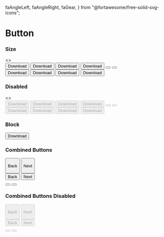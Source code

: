   faAngleLeft,
  faAngleRight,
  faGear,
} from "@fortawesome/free-solid-svg-icons";

<Meta title="Button" component={Button} />

# Button

### Size

<Preview>
  <Story name="Size">
    <>
      <div style={{ display: "flex", gap: "40px", marginBottom: "10px" }}>
        <Button>Download</Button>
        <Button variants="style2">Download</Button>
        <Button variants="style3">Download</Button>
        <Button variants="style4">Download</Button>
        <Button>
          <FontAwesomeIcon size="lg" icon={faGear} />
        </Button>
        <Button variants="style4">
          <FontAwesomeIcon size="lg" icon={faGear} />
        </Button>
      </div>
      <div style={{ display: "flex", gap: "40px", marginBottom: "10px" }}>
        <Button size="lg">Download</Button>
        <Button size="lg" variants="style2">
          Download
        </Button>
        <Button size="lg" variants="style3">
          Download
        </Button>
        <Button size="lg" variants="style4">
          Download
        </Button>
      </div>
    </>
  </Story>
</Preview>

### Disabled

<Preview>
  <Story name="Disabled">
    <>
      <div style={{ display: "flex", gap: "40px", marginBottom: "10px" }}>
        <Button disabled>Download</Button>
        <Button disabled variants="style2">
          Download
        </Button>
        <Button disabled variants="style3">
          Download
        </Button>
        <Button disabled variants="style4">
          Download
        </Button>
        <Button disabled>
          <FontAwesomeIcon size="lg" icon={faGear} />
        </Button>
        <Button disabled variants="style4">
          <FontAwesomeIcon size="lg" icon={faGear} />
        </Button>
      </div>
      <div style={{ display: "flex", gap: "40px", marginBottom: "10px" }}>
        <Button disabled size="lg">
          Download
        </Button>
        <Button disabled size="lg" variants="style2">
          Download
        </Button>
        <Button disabled size="lg" variants="style3">
          Download
        </Button>
        <Button disabled size="lg" variants="style4">
          Download
        </Button>
      </div>
    </>
  </Story>
</Preview>

### Block

<Preview>
  <Story name="Block">
    <Button block>Download</Button>
  </Story>
</Preview>

### Combined Buttons

<Preview>
  <Story name="Combined Buttons">
    <div
      style={{
        display: "flex",
        gap: "40px",
        marginBottom: "10px",
      }}
    >
      <div style={{ display: "flex", alignItems: "center" }}>
        <Button combined="left">
          <FontAwesomeIcon size="lg" icon={faAngleLeft} />
          <p style={{ marginLeft: "14px", display: "inline-block" }}>Back</p>
        </Button>
        <Button combined="right" variants="style4">
          <p style={{ marginRight: "14px", display: "inline-block" }}>Next</p>
          <FontAwesomeIcon size="lg" icon={faAngleRight} />
        </Button>
      </div>
      <div>
        <Button combined="left">Back</Button>
        <Button combined="right" variants="style4">
          Next
        </Button>
      </div>
      <div style={{ display: "flex", alignItems: "center" }}>
        <Button combined="left">
          <FontAwesomeIcon size="lg" icon={faAngleLeft} />
        </Button>
        <Button combined="right" variants="style3">
          <FontAwesomeIcon size="lg" icon={faAngleRight} />
        </Button>
      </div>
    </div>
  </Story>
</Preview>

### Combined Buttons Disabled

<Preview>
  <Story name="Combined Buttons Disabled">
    <div style={{ display: "flex", gap: "40px" }}>
      <div style={{ display: "flex", alignItems: "center" }}>
        <Button disabled combined="left">
          <FontAwesomeIcon size="lg" icon={faAngleLeft} />
          <p style={{ marginLeft: "14px", display: "inline-block" }}>Back</p>
        </Button>
        <Button disabled combined="right" variants="style4">
          <p style={{ marginRight: "14px", display: "inline-block" }}>Next</p>
          <FontAwesomeIcon size="lg" icon={faAngleRight} />
        </Button>
      </div>
      <div>
        <Button disabled combined="left">
          Back
        </Button>
        <Button disabled combined="right" variants="style4">
          Next
        </Button>
      </div>
      <div style={{ display: "flex", alignItems: "center" }}>
        <Button disabled combined="left">
          <FontAwesomeIcon size="lg" icon={faAngleLeft} />
        </Button>
        <Button disabled combined="right" variants="style4">
          <FontAwesomeIcon size="lg" icon={faAngleRight} />
        </Button>
      </div>
    </div>
  </Story>
</Preview>

<Props story="Size" />
